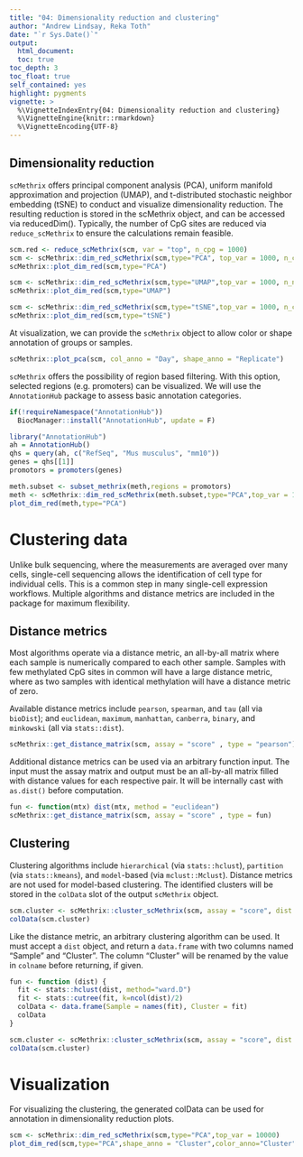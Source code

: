 ```yaml
---
title: "04: Dimensionality reduction and clustering"
author: "Andrew Lindsay, Reka Toth"
date: "`r Sys.Date()`"
output: 
  html_document:
  toc: true
toc_depth: 3
toc_float: true
self_contained: yes
highlight: pygments
vignette: >
  %\VignetteIndexEntry{04: Dimensionality reduction and clustering}
  %\VignetteEngine{knitr::rmarkdown}
  %\VignetteEncoding{UTF-8}
---
```


## Dimensionality reduction 

`scMethrix` offers principal component analysis (PCA), uniform manifold approximation and projection (UMAP), and t-distributed stochastic neighbor embedding (tSNE) to conduct and visualize dimensionality reduction. The resulting reduction is stored in the scMethrix object, and can be accessed via reducedDim(). Typically, the number of CpG sites are reduced via `reduce_scMethrix` to ensure the calculations remain feasible. 

```r
scm.red <- reduce_scMethrix(scm, var = "top", n_cpg = 1000)
scm <- scMethrix::dim_red_scMethrix(scm,type="PCA", top_var = 1000, n_components = 20)
scMethrix::plot_dim_red(scm,type="PCA")
```

```r
scm <- scMethrix::dim_red_scMethrix(scm,type="UMAP",top_var = 1000, n_neighbors = 3)
scMethrix::plot_dim_red(scm,type="UMAP")
```

```r
scm <- scMethrix::dim_red_scMethrix(scm,type="tSNE",top_var = 1000, n_components = 20)
scMethrix::plot_dim_red(scm,type="tSNE")
```

At visualization, we can provide the `scMethrix` object to allow color or shape annotation of groups or samples.  

```r
scMethrix::plot_pca(scm, col_anno = "Day", shape_anno = "Replicate")
```

`scMethrix` offers the possibility of region based filtering. With this option, selected regions (e.g. promoters) can be visualized. We will use the `AnnotationHub` package to assess basic annotation categories. 

```r
if(!requireNamespace("AnnotationHub")) 
  BiocManager::install("AnnotationHub", update = F)
```

```r
library("AnnotationHub")
ah = AnnotationHub()
qhs = query(ah, c("RefSeq", "Mus musculus", "mm10"))
genes = qhs[[1]]
promotors = promoters(genes)
```

```r
meth.subset <- subset_methrix(meth,regions = promotors)
meth <- scMethrix::dim_red_scMethrix(meth.subset,type="PCA",top_var = 10000, n_components = 20)
plot_dim_red(meth,type="PCA")
```

# Clustering data
Unlike bulk sequencing, where the measurements are averaged over many cells, single-cell sequencing allows the identification of cell type for individual cells. This is a common step in many single-cell expression workflows. Multiple algorithms and distance metrics are included in the package for maximum flexibility. 

## Distance metrics
Most algorithms operate via a distance metric, an all-by-all matrix where each sample is numerically compared to each other sample. Samples with few methylated CpG sites in common will have a large distance metric, where as two samples with identical methylation will have a distance metric of zero. 

Available distance metrics include `pearson`, `spearman`, and `tau` (all via `bioDist`); and `euclidean`, `maximum`, `manhattan`, `canberra`, `binary`, and `minkowski` (all via `stats::dist`). 

```r
scMethrix::get_distance_matrix(scm, assay = "score" , type = "pearson")
```

Additional distance metrics can be used via an arbitrary function input. The input must the assay matrix and output must be an all-by-all matrix filled with distance values for each respective pair. It will be internally cast with `as.dist()` before computation.

```r
fun <- function(mtx) dist(mtx, method = "euclidean")
scMethrix::get_distance_matrix(scm, assay = "score" , type = fun)
```

## Clustering
Clustering algorithms include `hierarchical` (via `stats::hclust`), `partition` (via `stats::kmeans`), and `model`-based (via `mclust::Mclust`). Distance metrics are not used for model-based clustering. The identified clusters will be stored in the `colData` slot of the output `scMethrix` object.

```r
scm.cluster <- scMethrix::cluster_scMethrix(scm, assay = "score", dist = dist, n_clusters = 2, colname = "Heirarchical", type="hierarchical")
colData(scm.cluster)
```

Like the distance metric, an arbitrary clustering algorithm can be used. It must accept a `dist` object, and return a `data.frame` with two columns named "Sample" and "Cluster". The column "Cluster" will be renamed by the value in `colname` before returning, if given. 

```r
fun <- function (dist) {
  fit <- stats::hclust(dist, method="ward.D")
  fit <- stats::cutree(fit, k=ncol(dist)/2)
  colData <- data.frame(Sample = names(fit), Cluster = fit)
  colData
}

scm.cluster <- scMethrix::cluster_scMethrix(scm, assay = "score", dist = dist, n_clusters = 2, colname = "Heir", type=fun)
colData(scm.cluster)
```

# Visualization

For visualizing the clustering, the generated colData can be used for annotation in dimensionality reduction plots.

```r
scm <- scMethrix::dim_red_scMethrix(scm,type="PCA",top_var = 10000)
plot_dim_red(scm,type="PCA",shape_anno = "Cluster",color_anno="Cluster")
```